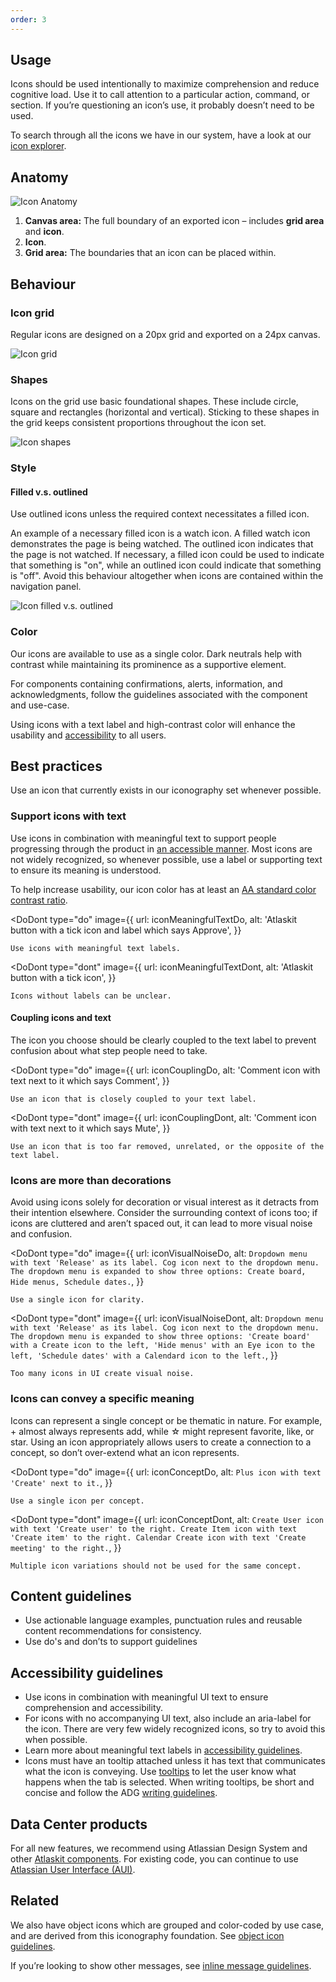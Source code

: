 ```yaml
---
order: 3
---
```


<Snippet name="new-icons-note" />


## Usage

Icons should be used intentionally to maximize comprehension and reduce cognitive load. Use it to
call attention to a particular action, command, or section. If you’re questioning an icon’s use, it
probably doesn’t need to be used.

To search through all the icons we have in our system, have a look at our
[icon explorer](/components/icon/icon-explorer).

## Anatomy

![Icon Anatomy](images/anatomy.png)

1. **Canvas area:** The full boundary of an exported icon – includes **grid area** and **icon**.
2. **Icon**.
3. **Grid area:** The boundaries that an icon can be placed within.

## Behaviour

### Icon grid

Regular icons are designed on a 20px grid and exported on a 24px canvas.

![Icon grid](images/grid.jpg)

### Shapes

Icons on the grid use basic foundational shapes. These include circle, square and rectangles
(horizontal and vertical). Sticking to these shapes in the grid keeps consistent proportions
throughout the icon set.

![Icon shapes](images/shapes.jpg)

### Style

#### Filled v.s. outlined

Use outlined icons unless the required context necessitates a filled icon.

An example of a necessary filled icon is a watch icon. A filled watch icon demonstrates the page is
being watched. The outlined icon indicates that the page is not watched. If necessary, a filled icon
could be used to indicate that something is "on", while an outlined icon could indicate that
something is "off". Avoid this behaviour altogether when icons are contained within the navigation
panel.

![Icon filled v.s. outlined](images/style.jpg)

### Color

Our icons are available to use as a single color. Dark neutrals help with contrast while maintaining
its prominence as a supportive element.

For components containing confirmations, alerts, information, and acknowledgments, follow the
guidelines associated with the component and use-case.

Using icons with a text label and high-contrast color will enhance the usability and
[accessibility](/foundations/accessibility) to all users.

## Best practices

Use an icon that currently exists in our iconography set whenever possible.

### Support icons with text

Use icons in combination with meaningful text to support people progressing through the product in
[an accessible manner](/foundations/accessibility). Most icons are not widely recognized, so
whenever possible, use a label or supporting text to ensure its meaning is understood.

To help increase usability, our icon color has at least an
[AA standard color contrast ratio](http://www.w3.org/TR/WCAG/).

<DoDont
	type="do"
	image={{
		url: iconMeaningfulTextDo,
		alt: 'Atlaskit button with a tick icon and label which says Approve',
	}}
>
	Use icons with meaningful text labels.
</DoDont>

<DoDont
	type="dont"
	image={{
		url: iconMeaningfulTextDont,
		alt: 'Atlaskit button with a tick icon',
	}}
>
	Icons without labels can be unclear.
</DoDont>

#### Coupling icons and text

The icon you choose should be clearly coupled to the text label to prevent confusion about what step
people need to take.

<DoDont
	type="do"
	image={{
		url: iconCouplingDo,
		alt: 'Comment icon with text next to it which says Comment',
	}}
>
	Use an icon that is closely coupled to your text label.
</DoDont>

<DoDont
	type="dont"
	image={{
		url: iconCouplingDont,
		alt: 'Comment icon with text next to it which says Mute',
	}}
>
	Use an icon that is too far removed, unrelated, or the opposite of the text label.
</DoDont>

### Icons are more than decorations

Avoid using icons solely for decoration or visual interest as it detracts from their intention
elsewhere. Consider the surrounding context of icons too; if icons are cluttered and aren’t spaced
out, it can lead to more visual noise and confusion.

<DoDont
	type="do"
	image={{
		url: iconVisualNoiseDo,
		alt: `Dropdown menu with text 'Release' as its label. Cog icon next to the dropdown menu. The dropdown menu is expanded to show three options: Create board, Hide menus, Schedule dates.`,
	}}
>
	Use a single icon for clarity.
</DoDont>

<DoDont
	type="dont"
	image={{
		url: iconVisualNoiseDont,
		alt: `Dropdown menu with text 'Release' as its label. Cog icon next to the dropdown menu. The dropdown menu is expanded to show three options: 'Create board' with a Create icon to the left, 'Hide menus' with an Eye icon to the left, 'Schedule dates' with a Calendard icon to the left.`,
	}}
>
	Too many icons in UI create visual noise.
</DoDont>

### Icons can convey a specific meaning

Icons can represent a single concept or be thematic in nature. For example, + almost always
represents add, while ☆ might represent favorite, like, or star. Using an icon appropriately allows
users to create a connection to a concept, so don’t over-extend what an icon represents.

<DoDont
	type="do"
	image={{
		url: iconConceptDo,
		alt: `Plus icon with text 'Create' next to it.`,
	}}
>
	Use a single icon per concept.
</DoDont>

<DoDont
	type="dont"
	image={{
		url: iconConceptDont,
		alt: `Create User icon with text 'Create user' to the right. Create Item icon with text 'Create item' to the right. Calendar Create icon with text 'Create meeting' to the right.`,
	}}
>
	Multiple icon variations should not be used for the same concept.
</DoDont>

## Content guidelines

- Use actionable language examples, punctuation rules and reusable content recommendations for
  consistency.
- Use do's and don’ts to support guidelines

## Accessibility guidelines

- Use icons in combination with meaningful UI text to ensure comprehension and accessibility.
- For icons with no accompanying UI text, also include an aria-label for the icon. There are very
  few widely recognized icons, so try to avoid this when possible.
- Learn more about meaningful text labels in [accessibility guidelines](/foundations/accessibility).
- Icons must have an tooltip attached unless it has text that communicates what the icon is
  conveying. Use [tooltips](/guidelines/product/components/tooltips) to let the user know what
  happens when the tab is selected. When writing tooltips, be short and concise and follow the ADG
  [writing guidelines](/guidelines/product/foundations/writing-style).

## Data Center products

For all new features, we recommend using Atlassian Design System and other
[Atlaskit components](https://atlaskit.atlassian.com/). For existing code, you can continue to use
[Atlassian User Interface (AUI)](https://aui.atlassian.com/).

## Related

We also have object icons which are grouped and color-coded by use case, and are derived from this
iconography foundation. See [object icon guidelines](/components/icon/icon-object).

If you’re looking to show other messages, see
[inline message guidelines](/components/inline-message/examples).
